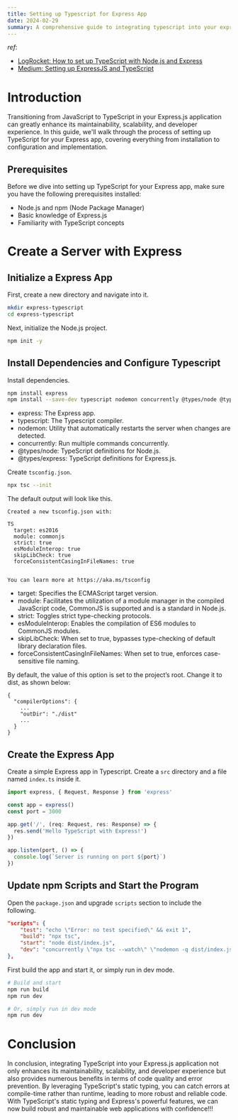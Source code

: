 ```yaml
---
title: Setting up Typescript for Express App
date: 2024-02-29
summary: A comprehensive guide to integrating typescript into your express.js project
---
```


_ref_:

- [LogRocket: How to set up TypeScript with Node.js and Express](https://blog.logrocket.com/how-to-set-up-node-typescript-express/)
- [Medium: Setting up ExpressJS and TypeScript](https://medium.com/@it.ermias.asmare/setting-up-expressjs-and-typescript-cfbee581c678)

# Introduction

Transitioning from JavaScript to TypeScript in your Express.js application can greatly enhance its maintainability, scalability, and developer experience.
In this guide, we'll walk through the process of setting up TypeScript for your Express app, covering everything from installation to configuration and implementation.

## Prerequisites

Before we dive into setting up TypeScript for your Express app, make sure you have the following prerequisites installed:

- Node.js and npm (Node Package Manager)
- Basic knowledge of Express.js
- Familiarity with TypeScript concepts

# Create a Server with Express

## Initialize a Express App

First, create a new directory and navigate into it.

```bash
mkdir express-typescript
cd express-typescript
```

Next, initialize the Node.js project.

```bash
npm init -y
```

## Install Dependencies and Configure Typescript

Install dependencies.

```bash
npm install express
npm install --save-dev typescript nodemon concurrently @types/node @types/express
```

- express: The Express app.
- typescript: The Typescript compiler.
- nodemon: Utility that automatically restarts the server when changes are detected.
- concurrently: Run multiple commands concurrently.
- @types/node: TypeScript definitions for Node.js.
- @types/express: TypeScript definitions for Express.js.

Create `tsconfig.json`.

```bash
npx tsc --init
```

The default output will look like this.

```
Created a new tsconfig.json with:
                                                                                            TS
  target: es2016
  module: commonjs
  strict: true
  esModuleInterop: true
  skipLibCheck: true
  forceConsistentCasingInFileNames: true


You can learn more at https://aka.ms/tsconfig
```

- target: Specifies the ECMAScript target version.
- module: Facilitates the utilization of a module manager in the compiled JavaScript code, CommonJS is supported and is a standard in Node.js.
- strict: Toggles strict type-checking protocols.
- esModuleInterop: Enables the compilation of ES6 modules to CommonJS modules.
- skipLibCheck: When set to true, bypasses type-checking of default library declaration files.
- forceConsistentCasingInFileNames: When set to true, enforces case-sensitive file naming.

By default, the value of this option is set to the project’s root. Change it to dist, as shown below:

```
{
  "compilerOptions": {
    ...
    "outDir": "./dist"
    ...
  }
}
```

## Create the Express App

Create a simple Express app in Typescript. Create a `src` directory and a file named `index.ts` inside it.

```ts
import express, { Request, Response } from 'express'

const app = express()
const port = 3000

app.get('/', (req: Request, res: Response) => {
  res.send('Hello TypeScript with Express!')
})

app.listen(port, () => {
  console.log(`Server is running on port ${port}`)
})
```

## Update npm Scripts and Start the Program

Open the `package.json` and upgrade `scripts` section to include the following.

```json
"scripts": {
    "test": "echo \"Error: no test specified\" && exit 1",
    "build": "npx tsc",
    "start": "node dist/index.js",
    "dev": "concurrently \"npx tsc --watch\" \"nodemon -q dist/index.js\""
},
```

First build the app and start it, or simply run in dev mode.

```bash
# Build and start
npm run build
npm run dev

# Or, simply run in dev mode
npm run dev
```

# Conclusion

In conclusion, integrating TypeScript into your Express.js application not only enhances its maintainability, scalability, and developer experience but also provides numerous benefits in terms of code quality and error prevention.
By leveraging TypeScript's static typing, you can catch errors at compile-time rather than runtime, leading to more robust and reliable code.
With TypeScript's static typing and Express's powerful features, we can now build robust and maintainable web applications with confidence!!!
